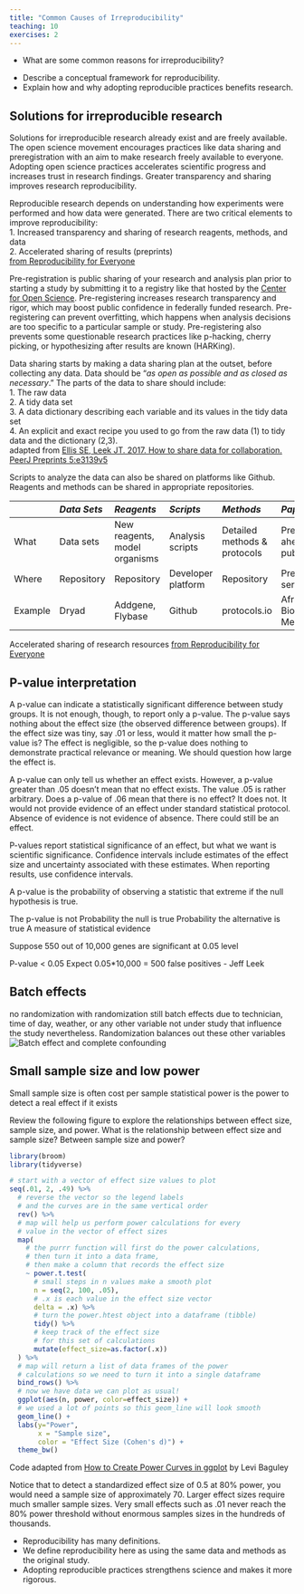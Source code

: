 ```yaml
---
title: "Common Causes of Irreproducibility"
teaching: 10
exercises: 2
---
```


:::::::::::::::::::::::::::::::::::::: questions 

- What are some common reasons for irreproducibility?

::::::::::::::::::::::::::::::::::::::::::::::::

::::::::::::::::::::::::::::::::::::: objectives

- Describe a conceptual framework for reproducibility.
- Explain how and why adopting reproducible practices benefits research.

::::::::::::::::::::::::::::::::::::::::::::::::

## Solutions for irreproducible research
Solutions for irreproducible research already exist and are freely available. 
The open science movement encourages practices like data sharing and 
preregistration with an aim to make research freely available to everyone.
Adopting open science practices accelerates scientific progress and increases 
trust in research findings. Greater transparency and sharing improves research
reproducibility.

Reproducible research depends on understanding how experiments were performed 
and how data were generated. There are two critical elements to improve 
reproducibility:  
1. Increased transparency and sharing of research reagents, methods, and data  
2. Accelerated sharing of results (preprints)  
[from Reproducibility for Everyone](https://www.repro4everyone.org/)

Pre-registration is public sharing of your research and analysis plan prior to 
starting a study by submitting it to a registry like that hosted by the 
[Center for Open Science](https://www.cos.io/initiatives/prereg).
Pre-registering increases research transparency and rigor, which may boost
public confidence in federally funded research. Pre-registering can prevent 
overfitting, which happens when analysis decisions are too specific to a 
particular sample or study. Pre-registering also prevents some questionable 
research practices like p-hacking, cherry picking, or hypothesizing after 
results are known (HARKing). 

Data sharing starts by making a data sharing plan at the outset, before 
collecting any data. Data should be 
"*as open as possible and as closed as necessary*." The parts of the data to 
share should include:  
1. The raw data  
2. A tidy data set  
3. A data dictionary describing each variable and its values in the tidy data 
set   
4. An explicit and exact recipe you used to go from the raw data (1) to tidy 
data and the dictionary (2,3).  
adapted from [Ellis SE, Leek JT. 2017. How to share data for collaboration. PeerJ Preprints 5:e3139v5](https://doi.org/10.7287/peerj.preprints.3139v5)

Scripts to analyze the data can also be shared on platforms like Github. 
Reagents and methods can be shared in appropriate repositories.

|         | *Data Sets*| *Reagents*                    | *Scripts*          | *Methods*                    | *Paper*                      |
|---------|:-----------|:------------------------------|:------------------ |:-----------------------------|:-----------------------------|
| What    | Data sets  | New reagents, model organisms | Analysis scripts   | Detailed methods & protocols | Preprint ahead of publication|
| Where   | Repository | Repository                    | Developer platform | Repository                   | Preprint server              |
| Example | Dryad      | Addgene, Flybase              | Github             | protocols.io                 | AfricArXiv, BiorXiv, MedRxiv |

Accelerated sharing of research resources 
[from Reproducibility for Everyone](https://www.repro4everyone.org/)

## P-value interpretation
A p-value can indicate a statistically significant difference between study 
groups. It is not enough, though, to report only a p-value. The p-value says 
nothing about the effect size (the observed difference between groups). If the 
effect size was tiny, say .01 or less, would it matter how small the p-value is? 
The effect is negligible, so the p-value does nothing to demonstrate practical 
relevance or meaning. We should question how large the effect is. 

A p-value can only tell us whether an effect exists. However, a p-value greater 
than .05 doesn’t mean that no effect exists. The value .05 is rather arbitrary. 
Does a p-value of .06 mean that there is no effect? It does not. It would not 
provide evidence of an effect under standard statistical protocol. Absence of 
evidence is not evidence of absence. There could still be an effect.

P-values report statistical significance of an effect, but what we want is 
scientific significance. Confidence intervals include estimates of the effect 
size and uncertainty associated with these estimates. When reporting results, 
use confidence intervals.


A p-value is the probability of observing a statistic that extreme if the null 
hypothesis is true. 

The p-value is not
Probability the null is true
Probability the alternative is true
A measure of statistical evidence

Suppose 550 out of 10,000 genes are significant at 0.05 level

P-value < 0.05
Expect 0.05*10,000 = 500 false positives
- Jeff Leek

## Batch effects
no randomization
with randomization still batch effects due to technician, time of day, weather,
or any other variable not under study that influence the study nevertheless.
Randomization balances out these other variables
![Batch effect and complete confounding](./fig/Batch-processing-of-microarray-samples-from-different-biological-groups-Examples-of.png)

## Small sample size and low power
Small sample size is often cost per sample
statistical power is the power to detect a real effect if it exists

Review the following figure to explore the relationships between effect size, 
sample size, and power. What is the relationship between effect size and sample 
size? Between sample size and power?

```r
library(broom)
library(tidyverse)

# start with a vector of effect size values to plot
seq(.01, 2, .49) %>% 
  # reverse the vector so the legend labels 
  # and the curves are in the same vertical order 
  rev() %>% 
  # map will help us perform power calculations for every
  # value in the vector of effect sizes
  map(
    # the purrr function will first do the power calculations, 
    # then turn it into a data frame,
    # then make a column that records the effect size 
    ~ power.t.test(
      # small steps in n values make a smooth plot
      n = seq(2, 100, .05), 
      # .x is each value in the effect size vector
      delta = .x) %>% 
      # turn the power.htest object into a dataframe (tibble)
      tidy() %>% 
      # keep track of the effect size 
      # for this set of calculations
      mutate(effect_size=as.factor(.x)) 
  ) %>%
  # map will return a list of data frames of the power
  # calculations so we need to turn it into a single dataframe
  bind_rows() %>% 
  # now we have data we can plot as usual!
  ggplot(aes(n, power, color=effect_size)) +
  # we used a lot of points so this geom_line will look smooth
  geom_line() +
  labs(y="Power",
       x = "Sample size",
       color = "Effect Size (Cohen's d)") +
  theme_bw()
```

Code adapted from 
[How to Create Power Curves in ggplot](https://levibaguley.github.io/2020/06/22/how-to-create-power-curves-in-ggplot/) 
by Levi Baguley

Notice that to detect a standardized effect size of 0.5 at 80% power, you would 
need a sample size of approximately 70. Larger effect sizes require much smaller
sample sizes. Very small effects such as .01 never reach the 80% power threshold
without enormous samples sizes in the hundreds of thousands.

::::::::::::::::::::::::::::::::::::: keypoints 

- Reproducibility has many definitions.
- We define reproducibility here as using the same data and methods as the original study.
- Adopting reproducible practices strengthens science and makes it more rigorous.

::::::::::::::::::::::::::::::::::::::::::::::::